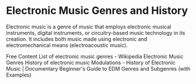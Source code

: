 # Electronic Music Genres and History

Electronic music is a genre of music that employs electronic musical instruments, digital instruments, or circuitry-based music technology in its creation. It includes both music made using electronic and electromechanical means (electroacoustic music).

<ResourceGroupTitle>Free Content</ResourceGroupTitle>
<BadgeLink colorScheme='yellow' badgeText='Read' href='https://en.wikipedia.org/wiki/List_of_electronic_music_genres'>List of electronic music genres - Wikipedia</BadgeLink>
<BadgeLink colorScheme='yellow' badgeText='Read' href='https://www.audionetwork.com/content/the-edit/expertise/electronic-music-genres'>Electronic Music Genres</BadgeLink>
<BadgeLink colorScheme='yellow' badgeText='Read' href='https://www.brainvoyagermusic.com/history-of-electronic-music/'>History of electronic music</BadgeLink>
<BadgeLink badgeText='Watch' href='https://www.youtube.com/watch?v=icpDt6aQDww'>Modulations - History of Electronic Music | Documentary</BadgeLink>
<BadgeLink badgeText='Watch' href='https://www.youtube.com/watch?v=fcXJBxsMMsM'>Beginner's Guide to EDM Genres and Subgenres (with Examples)</BadgeLink>
